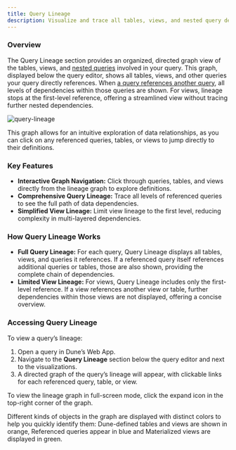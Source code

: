 ```yaml
---
title: Query Lineage
description: Visualize and trace all tables, views, and nested query dependencies within a query to understand data relationships efficiently.
---
```


### Overview

The Query Lineage section provides an organized, directed graph view of the tables, views, and [nested queries](../../query-engine/query-a-query) involved in your query. 
This graph, displayed below the query editor, shows all tables, views, and other queries your query directly references. 
When [a query references another query](../../query-engine/query-a-query), all levels of dependencies within those queries are shown. 
For views, lineage stops at the first-level reference, offering a streamlined view without tracing further nested dependencies.

![query-lineage](/web-app/query-editor/images/query-lineage/query-lineage.png)

This graph allows for an intuitive exploration of data relationships, as you can click on any referenced queries, tables, or views to jump directly to their definitions.

### Key Features
- **Interactive Graph Navigation:** Click through queries, tables, and views directly from the lineage graph to explore definitions.
- **Comprehensive Query Lineage:** Trace all levels of referenced queries to see the full path of data dependencies.
- **Simplified View Lineage:** Limit view lineage to the first level, reducing complexity in multi-layered dependencies.

### How Query Lineage Works
- **Full Query Lineage:** For each query, Query Lineage displays all tables, views, and queries it references. If a referenced query itself references additional queries or tables, those are also shown, providing the complete chain of dependencies.
- **Limited View Lineage:** For views, Query Lineage includes only the first-level reference. If a view references another view or table, further dependencies within those views are not displayed, offering a concise overview.


### Accessing Query Lineage
To view a query’s lineage:
1. Open a query in Dune’s Web App.
2. Navigate to the **Query Lineage** section below the query editor and next to the visualizations.
3. A directed graph of the query’s lineage will appear, with clickable links for each referenced query, table, or view.

To view the lineage graph in full-screen mode, click the expand icon in the top-right corner of the graph.

Different kinds of objects in the graph are displayed with distinct colors to help you quickly identify them: Dune-defined tables and views are shown in orange, Referenced queries appear in blue and Materialized views are displayed in green.